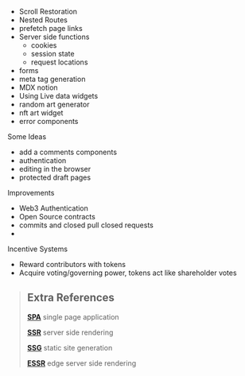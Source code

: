 - Scroll Restoration
- Nested Routes
- prefetch page links
- Server side functions
  - cookies
  - session state
  - request locations
- forms
- meta tag generation
- MDX notion
- Using Live data widgets
- random art generator
- nft art widget
- error components

Some Ideas

- add a comments components
- authentication
- editing in the browser
- protected draft pages

Improvements

- Web3 Authentication
- Open Source contracts
- commits and closed pull closed requests
-

Incentive Systems

- Reward contributors with tokens
- Acquire voting/governing power, tokens act like shareholder votes

> ## Extra References
>
> **[SPA](https://developer.mozilla.org/en-US/docs/Glossary/SPA)** single page application
>
> **[SSR](https://developer.mozilla.org/en-US/docs/Learn/Server-side)** server side rendering
>
> **[SSG](https://developer.mozilla.org/en-US/docs/Glossary/DNS)** static site generation
>
> **[ESSR](https://developer.mozilla.org/en-US/docs/Glossary/CDN)** edge server side rendering
